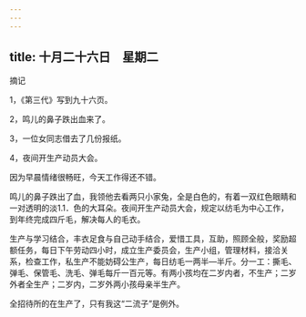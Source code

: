 ```yaml
---
---
---
```

title: 十月二十六日　星期二
---




摘记

1，《第三代》写到九十六页。

2，鸣儿的鼻子跌出血来了。

3，一位女同志借去了几份报纸。

4，夜间开生产动员大会。

因为早晨情绪很畅旺，今天工作得还不错。

鸣儿的鼻子跌出了血，我领他去看两只小家兔，全是白色的，有着一双红色眼睛和一对透明的淡1.1．色的大耳朵。夜间开生产动员大会，规定以纺毛为中心工作，到年终完成四斤毛，解决每人的毛衣。

生产与学习结合，丰衣足食与自己动手结合，爱惜工具，互助，照顾全般，奖励超额任务，每日下午劳动四小时，成立生产委员会，生产小组，管理材料，接洽关系，检查工作，私生产不能妨碍公生产，每日纺毛一两半―半斤。分一工：撕毛、弹毛、保管毛、洗毛、弹毛每斤一百元等。有两小孩均在二岁内者，不生产；二岁外者全生产；二岁内，二岁外两小孩母亲半生产。

全招待所的在生产了，只有我这“二流子”是例外。